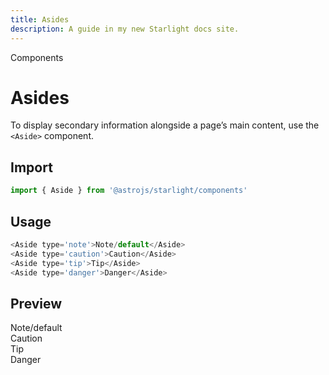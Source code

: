 ```yaml
---
title: Asides
description: A guide in my new Starlight docs site.
---
```



<GroupName>Components</GroupName>

# Asides

To display secondary information alongside a page’s main content, use the `<Aside>` component.

## Import

```js
import { Aside } from '@astrojs/starlight/components'
```

## Usage

```js
<Aside type='note'>Note/default</Aside>
<Aside type='caution'>Caution</Aside>
<Aside type='tip'>Tip</Aside>
<Aside type='danger'>Danger</Aside>
```

## Preview

<Aside>Note/default</Aside>
<Aside type='caution'>Caution</Aside>
<Aside type='tip'>Tip</Aside>
<Aside type='danger'>Danger</Aside>
